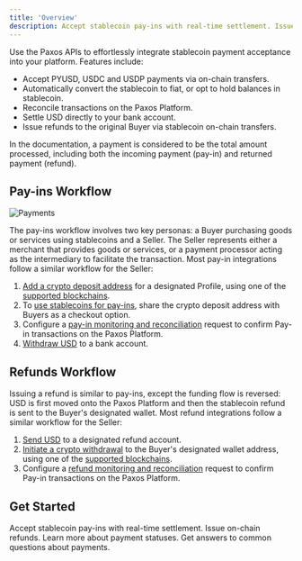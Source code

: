 ```yaml
---
title: 'Overview'
description: Accept stablecoin pay-ins with real-time settlement. Issue on-chain refunds.
---
```



[supported-assets]: /payments/faq#supported-assets
[crypto-deposit-address]: payments/quickstart#pay-in-add-deposit-address
[reconcile]: payments/quickstart#pay-in-monitor-reconcile
[disseminate]: payments/quickstart#receive-payment
[refund-reconcile]: payments/quickstart#refund-monitor-reconcile
[initiate-withdrawal]: /payments/quickstart#refund-initiate
[send-usd]: /payments/quickstart#refund-fund-account
[withdraw USD]: /payments/quickstart#pay-in-withdraw-fiat

Use the Paxos APIs to effortlessly integrate stablecoin payment acceptance into your platform.
Features include:

- Accept PYUSD, USDC and USDP payments via on-chain transfers.
- Automatically convert the stablecoin to fiat, or opt to hold balances in stablecoin.
- Reconcile transactions on the Paxos Platform.
- Settle USD directly to your bank account.
- Issue refunds to the original Buyer via stablecoin on-chain transfers.

<Tip>

In the documentation, a payment is considered to be the total amount processed, including both the incoming payment (pay-in) and returned payment (refund).

</Tip>

## Pay-ins Workflow

![Payments](/images/payments.png)

The pay-ins workflow involves two key personas: a Buyer purchasing goods or services using stablecoins and a Seller. 
The Seller represents either a merchant that provides goods or services, or a payment processor acting as the intermediary to facilitate the transaction.
Most pay-in integrations follow a similar workflow for the Seller:

1. [Add a crypto deposit address][crypto-deposit-address] for a designated Profile, using one of the [supported blockchains][supported-assets].
1. To [use stablecoins for pay-ins][disseminate], share the crypto deposit address with Buyers as a checkout option.<PaymentsConnectorTip />
1. Configure a [pay-in monitoring and reconciliation][reconcile] request to confirm Pay-in transactions on the Paxos Platform.
1. [Withdraw USD] to a bank account.
## Refunds Workflow

Issuing a refund is similar to pay-ins, except the funding flow is reversed: USD is first moved onto the Paxos Platform and then the stablecoin refund is sent to the Buyer's designated wallet.
Most refund integrations follow a similar workflow for the Seller:

1. [Send USD][send-usd] to a designated refund account.
1. [Initiate a crypto withdrawal][initiate-withdrawal] to the Buyer's designated wallet address, using one of the [supported blockchains][supported-assets].
1. Configure a [refund monitoring and reconciliation][refund-reconcile] request to confirm Pay-in transactions on the Paxos Platform.
## Get Started

<CardGroup cols={2}>
  <Card title="Quickstart" href="/payments/quickstart" icon="rocket">
    Accept stablecoin pay-ins with real-time settlement. Issue on-chain refunds.
  </Card>
  <Card title="Payments Statuses" href="/payments/status" icon="list-check">
    Learn more about payment statuses.
  </Card>
  <Card title="Payments FAQ" href="/payments/faq" icon="circle-question">
    Get answers to common questions about payments.
  </Card>
</CardGroup>
